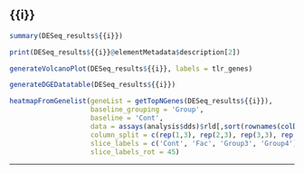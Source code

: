 ## {{i}}

```r
summary(DESeq_results${{i}})
```

```r
print(DESeq_results${{i}}@elementMetadata$description[2])
```
  
```r
generateVolcanoPlot(DESeq_results${{i}}, labels = tlr_genes)
```

```r
generateDGEDatatable(DESeq_results${{i}})
```

```r
heatmapFromGenelist(geneList = getTopNGenes(DESeq_results${{i}}),
                    baseline_grouping = 'Group',
                    baseline = 'Cont',
                    data = assays(analysis$dds)$rld[,sort(rownames(colData(analysis$dds)))],
                    column_split = c(rep(1,3), rep(2,3), rep(3,3), rep(4,3)),
                    slice_labels = c('Cont', 'Fac', 'Group3', 'Group4'),
                    slice_labels_rot = 45)
```

***
